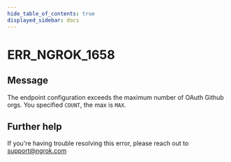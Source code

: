 ```yaml
---
hide_table_of_contents: true
displayed_sidebar: docs
---
```



# ERR_NGROK_1658

## Message

The endpoint configuration exceeds the maximum number of OAuth Github orgs. You specified `COUNT`, the max is `MAX`.

<ErrorDetails error="err_ngrok_1658" />

## Further help

If you're having trouble resolving this error, please reach out to [support@ngrok.com](mailto:support@ngrok.com?subject=Help%20with%20ERR_NGROK_1658)
